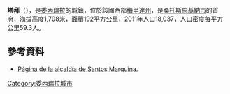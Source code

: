 '''塔拜'''（{{lang-es|Tabay}}），是[[委內瑞拉|委內瑞拉]]的城鎮，位於該國西部[[梅里達州|梅里達州]]，是[[桑托斯馬基納市|桑托斯馬基納市]]的首府，海拔高度1,708米，面積192平方公里，2011年人口18,037，人口密度每平方公里59.3人。

==參考資料==
* [https://web.archive.org/web/20080622130541/http://santosmarquina-merida.gov.ve/portal-alcaldias/ Página de la alcaldía de Santos Marquina.]

{{Venezuela-geo-stub}}
[[Category:委內瑞拉城市|Category:委內瑞拉城市]]